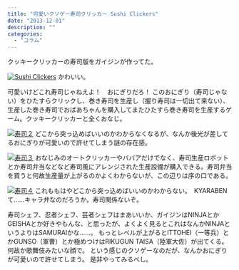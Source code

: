 ```yaml
---
title: "可愛いクソゲー寿司クリッカー Sushi Clickers"
date: "2013-12-01"
description: ""
categories:
  - "コラム"
---
```


クッキークリッカーの寿司版をガイジンが作ってた。

<a href="/static/images/screen568x568.webp" rel="noopener noreferrer">![Sushi Clickers](/static/images/screen568x568.webp)</a> かわいい。

可愛いけどこれ寿司じゃねえよ！　おにぎりだろ！ このおにぎり（寿司じゃない）をひたすらクリックし、巻き寿司を生産し（握り寿司は一切出て来ない）、生産した巻き寿司でおばあちゃんを購入してまたひたすら巻き寿司を生産するゲーム。クッキークリッカーと全くおなじ。

<a href="/static/images/screen568x568-1.webp" rel="noopener noreferrer">![寿司２](/static/images/screen568x568-1.webp)</a> どこから突っ込めばいいのかわからなくなるが、なんか後光が差してるおにぎりが可愛いので許せてしまう謎の存在感。

<a href="/static/images/screen568x568-2.webp" rel="noopener noreferrer">![寿司３](/static/images/screen568x568-2.webp)</a> おなじみのオートクリッカーやババアだけでなく、寿司生産ロボットとか寿司弁当などなど寿司風にアレンジされた生産設備が購入できる。寿司弁当を買うと何故生産量が上がるのかよくわからないが、この辺りは序の口である。

<a href="/static/images/screen568x568-3.webp" rel="noopener noreferrer">![寿司４](/static/images/screen568x568-3.webp)</a> これももはやどこから突っ込めばいいのかわからない。　KYARABENて……キャラ弁なのだろうか。寿司関係ないぞ。

寿司シェフ、忍者シェフ、芸者シェフはまあいいか、ガイジンはNINJAとかGEISHAとか好きやもんな、と思ったが、よくよく見るとこれはなんかNINJAというよりはSAMURAIかな……。
もっとレベルが上がるとITTOHEI（一等兵）とかGUNSO（軍曹）とか極めつけはRIKUGUN TAISA（陸軍大佐）が出てくる。何故か歌舞伎みたいな顔で。
という感じのクソゲーなのだが、なんかおにぎりが可愛いので許せてしまう。
是非やってみるべし。
